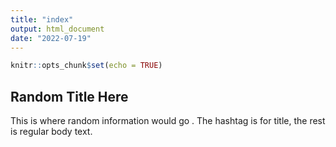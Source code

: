 ```yaml
---
title: "index"
output: html_document
date: "2022-07-19"
---
```


```r
knitr::opts_chunk$set(echo = TRUE)
```

## Random Title Here
This is where random information would go . The hashtag is for title, the rest is regular body text. 


